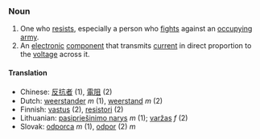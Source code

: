 ===Noun===

# One who [[resist]]s, especially a person who [[fight]]s against an [[occupy]]ing [[army]].
# An [[electronic]] [[component]] that transmits [[current]] in direct proportion to the [[voltage]] across it.

====Translation====
*Chinese: [[反抗]][[者]] (1), [[電阻]] (2)
*Dutch: [[weerstander]] ''m'' (1), [[weerstand]] ''m'' (2)
*Finnish: [[vastus]] (2), [[resistori]] (2)
*Lithuanian: [[pasipriešinimo narys]] ''m'' (1); [[varžas]] ''f'' (2)
*Slovak: [[odporca]] ''m'' (1), [[odpor]] (2) ''m''